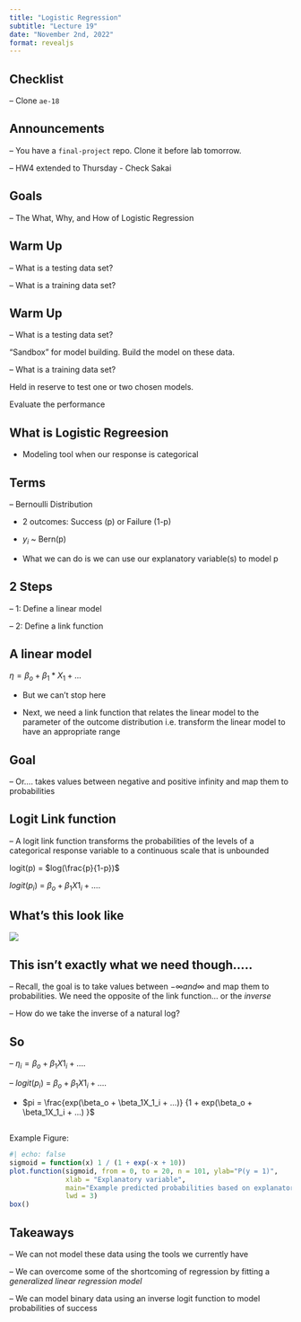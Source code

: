 ```yaml
---
title: "Logistic Regression"
subtitle: "Lecture 19"
date: "November 2nd, 2022"
format: revealjs
---
```


## Checklist

-- Clone `ae-18`

## Announcements

-- You have a `final-project` repo. Clone it before lab tomorrow. 

-- HW4 extended to Thursday - Check Sakai 

## Goals

-- The What, Why, and How of Logistic Regression 

## Warm Up 

-- What is a testing data set?

-- What is a training data set?

## Warm Up 

-- What is a testing data set?

"Sandbox" for model building. Build the model on these data.

-- What is a training data set?

Held in reserve to test one or two chosen models. 

Evaluate the performance


## What is Logistic Regreesion 

- Modeling tool when our response is categorical 

## Terms 

-- Bernoulli Distribution 

- 2 outcomes: Success (p) or Failure (1-p)

- $y_i$ ~ Bern(p)

- What we can do is we can use our explanatory variable(s) to model p

## 2 Steps 

-- 1: Define a linear model 

-- 2: Define a link function 


## A linear model 

$\eta = \beta_o + \beta_1*X_1 + ...$


- But we can't stop here


- Next, we need a link function that relates the linear model to the parameter of the outcome distribution i.e. transform the linear model to have an appropriate range 


## Goal 

-- Or.... takes values between negative and positive infinity and map them to probabilities


## Logit Link function 

-- A logit link function transforms the probabilities of the levels of a categorical response variable to a continuous scale that is unbounded

logit(p) = $log(\frac{p}{1-p})$ 

$logit(p_i)$ = $\beta_o +\beta_1X1_i + ....$

## What's this look like

![](images/logit.png){fig-align="center"}


## This isn't exactly what we need though.....

-- Recall, the goal is to take values between $-\infty and \infty$ and map them to probabilities. We need the opposite of the link function... or the *inverse*

-- How do we take the inverse of a natural log? 


## So 

-- $\eta_i = \beta_o +\beta_1X1_i + ....$

-- $logit(p_i)$ = $\beta_o +\beta_1X1_i + ....$ 

- $pi = \frac{exp(\beta_o + \beta_1X_1_i + ...)} {1 + exp(\beta_o + \beta_1X_1_i + ...) }$

##

Example Figure: 

```r
#| echo: false
sigmoid = function(x) 1 / (1 + exp(-x + 10))
plot.function(sigmoid, from = 0, to = 20, n = 101, ylab="P(y = 1)", 
              xlab = "Explanatory variable", 
              main="Example predicted probabilities based on explanatory variable", 
              lwd = 3)
box()
```


## Takeaways 

-- We can not model these data using the tools we currently have 

-- We can overcome some of the shortcoming of regression by fitting a *generalized linear regression model*

-- We can model binary data using an inverse logit function to model probabilities of success 